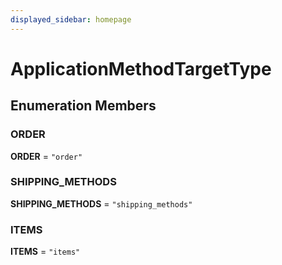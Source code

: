 ```yaml
---
displayed_sidebar: homepage
---
```



# ApplicationMethodTargetType

## Enumeration Members

### ORDER

 **ORDER** = `"order"`

### SHIPPING\_METHODS

 **SHIPPING\_METHODS** = `"shipping_methods"`

### ITEMS

 **ITEMS** = `"items"`
